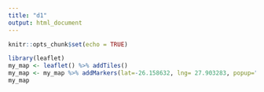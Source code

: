 ```yaml
---
title: "d1"
output: html_document
---
```


```r
knitr::opts_chunk$set(echo = TRUE)
```

```r
library(leaflet)
my_map <- leaflet() %>% addTiles() 
my_map <- my_map %>% addMarkers(lat=-26.158632, lng= 27.903283, popup="My Laboratory")
my_map
```

